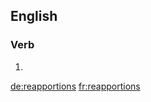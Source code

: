 ==English==

===Verb===
{{head|en}}

# {{en-third-person singular of|reapportion}}

[[de:reapportions]]
[[fr:reapportions]]